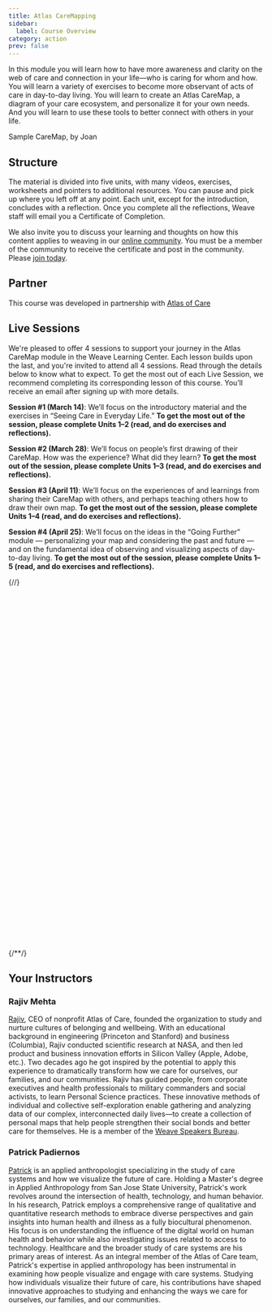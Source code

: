 ```yaml
---
title: Atlas CareMapping
sidebar:
  label: Course Overview
category: action
prev: false
---
```




In this module you will learn how to have more awareness and clarity on the web of care and connection in your life—who is caring for whom and how. You will learn a variety of exercises to become more observant of acts of care in day-to-day living. You will learn to create an Atlas CareMap, a diagram of your care ecosystem, and personalize it for your own needs. And you will learn to use these tools to better connect with others in your life.

<Picture src={sampleMap} alt="Sample caremap drawn on a worksheet, containing two house shapes each containing stick figures labeled with names, with enclosing circles labeled Near, Middle, and Far with additional people in each ring" />
<figcaption>Sample CareMap, by Joan</figcaption>

## Structure

The material is divided into five units, with many videos, exercises, worksheets and pointers to additional resources. You can pause and pick up where you left off at any point. Each unit, except for the introduction, concludes with a reflection. Once you complete all the reflections, Weave staff will email you a Certificate of Completion.

We also invite you to discuss your learning and thoughts on how this content applies to weaving in our [online community](https://community.weavers.org/pages/welcome). You must be a member of the community to receive the certificate and post in the community. Please [join today](https://community.weavers.org/pages/welcome).

## Partner

This course was developed in partnership with [Atlas of Care](https://atlasofcaregiving.com)

## Live Sessions

We're pleased to offer 4 sessions to support your journey in the Atlas CareMap module in the Weave Learning Center. Each lesson builds upon the last, and you're invited to attend all 4 sessions. Read through the details below to know what to expect. To get the most out of each Live Session, we recommend completing its corresponding lesson of this course. You’ll receive an email after signing up with more details.

**Session #1 (March 14)**: We’ll focus on the introductory material and the exercises in “Seeing Care in Everyday Life.” **To get the most out of the session, please complete Units 1–2 (read, and do exercises and reflections).**
 
**Session #2 (March 28)**: We’ll focus on people’s first drawing of their CareMap. How was the experience? What did they learn? **To get the most out of the session, please complete Units 1–3 (read, and do exercises and reflections).**
 
**Session #3 (April 11)**: We’ll focus on the experiences of and learnings from sharing their CareMap with others, and perhaps teaching others how to draw their own map. **To get the most out of the session, please complete Units 1–4 (read, and do exercises and reflections).**
 
**Session #4 (April 25)**: We’ll focus on the ideas in the “Going Further” module — personalizing your map and considering the past and future — and on the fundamental idea of observing and visualizing aspects of day-to-day living. **To get the most out of the session, please complete Units 1–5 (read, and do exercises and reflections).**

{/*<!-- Calendly inline widget begin -->*/}
<div class="calendly-inline-widget" data-url="https://calendly.com/weareweavers/atlas-caremapping-workshop-series?hide_event_type_details=1&hide_gdpr_banner=1" style="min-width:320px;height:700px;"></div>
<script type="text/javascript" src="https://assets.calendly.com/assets/external/widget.js" async></script>
{/*<!-- Calendly inline widget end -->*/}

## Your Instructors

### Rajiv Mehta

<Headshot src={headshotRajiv} alt="Headshot of Rajiv Mehta" />

[Rajiv](https://www.linkedin.com/in/rajivmehta0/), CEO of nonprofit Atlas of Care, founded the organization to study and nurture cultures of belonging and wellbeing. With an educational background in engineering (Princeton and Stanford) and business (Columbia), Rajiv conducted scientific research at NASA, and then led product and business innovation efforts in Silicon Valley (Apple, Adobe, etc.). Two decades ago he got inspired by the potential to apply this experience to dramatically transform how we care for ourselves, our families, and our communities. Rajiv has guided people, from corporate executives and health professionals to military commanders and social activists, to learn Personal Science practices. These innovative methods of individual and collective self-exploration enable gathering and analyzing data of our complex, interconnected daily lives—to create a collection of personal maps that help people strengthen their social bonds and better care for themselves. He is a member of the [Weave Speakers Bureau](https://community.weavers.org/db/speakers-bureau/record/rajiv-mehta).

### Patrick Padiernos

<Headshot src={headshotPatrick} alt="Headshot of Patrick Padiernos" />

[Patrick](https://www.linkedin.com/in/trickryan/) is an applied anthropologist specializing in the study of care systems and how we visualize the future of care. Holding a Master's degree in Applied Anthropology from San Jose State University, Patrick's work revolves around the intersection of health, technology, and human behavior. In his research, Patrick employs a comprehensive range of qualitative and quantitative research methods to embrace diverse perspectives and gain insights into human health and illness as a fully biocultural phenomenon. His focus is on understanding the influence of the digital world on human health and behavior while also investigating issues related to access to technology. Healthcare and the broader study of care systems are his primary areas of interest. As an integral member of the Atlas of Care team, Patrick's expertise in applied anthropology has been instrumental in examining how people visualize and engage with care systems. Studying how individuals visualize their future of care, his contributions have shaped innovative approaches to studying and enhancing the ways we care for ourselves, our families, and our communities.

